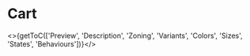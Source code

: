 

<Meta title="UI Components/Cart [organism]/Overview" />

# Cart

<>{getToC(['Preview', 'Description', 'Zoning', 'Variants', 'Colors', 'Sizes', 'States', 'Behaviours'])}</>

<DesignCart />
